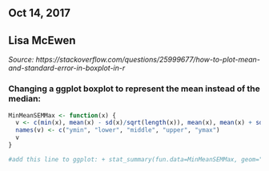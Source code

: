 ## Oct 14, 2017
## Lisa McEwen
*Source: https://stackoverflow.com/questions/25999677/how-to-plot-mean-and-standard-error-in-boxplot-in-r*

### Changing a ggplot boxplot to represent the mean instead of the median: 

```r
MinMeanSEMMax <- function(x) {
  v <- c(min(x), mean(x) - sd(x)/sqrt(length(x)), mean(x), mean(x) + sd(x)/sqrt(length(x)), max(x))
  names(v) <- c("ymin", "lower", "middle", "upper", "ymax")
  v
}

#add this line to ggplot: + stat_summary(fun.data=MinMeanSEMMax, geom="boxplot", colour="red")
```
